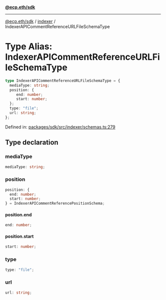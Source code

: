 [**@ecp.eth/sdk**](../../index.mdx)

***

[@ecp.eth/sdk](/sdk-reference/index.mdx) / [indexer](/sdk-reference/indexer/index.mdx) / IndexerAPICommentReferenceURLFileSchemaType

# Type Alias: IndexerAPICommentReferenceURLFileSchemaType

```ts
type IndexerAPICommentReferenceURLFileSchemaType = {
  mediaType: string;
  position: {
     end: number;
     start: number;
  };
  type: "file";
  url: string;
};
```

Defined in: [packages/sdk/src/indexer/schemas.ts:279](https://github.com/ecp-eth/comments-monorepo/blob/main/packages/sdk/src/indexer/schemas.ts#L279)

## Type declaration

### mediaType

```ts
mediaType: string;
```

### position

```ts
position: {
  end: number;
  start: number;
} = IndexerAPICommentReferencePositionSchema;
```

#### position.end

```ts
end: number;
```

#### position.start

```ts
start: number;
```

### type

```ts
type: "file";
```

### url

```ts
url: string;
```
